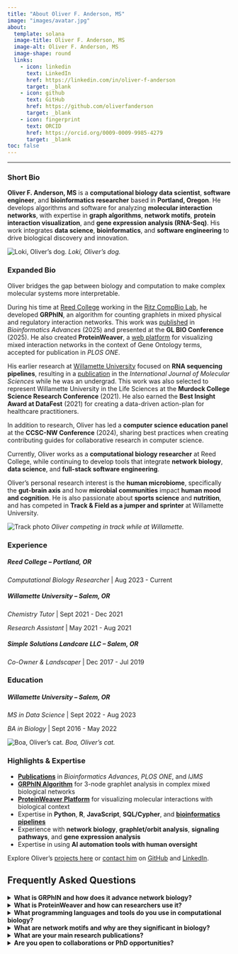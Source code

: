 ```yaml
---
title: "About Oliver F. Anderson, MS"
image: "images/avatar.jpg"
about:
  template: solana
  image-title: Oliver F. Anderson, MS
  image-alt: Oliver F. Anderson, MS
  image-shape: round
  links:
    - icon: linkedin
      text: LinkedIn
      href: https://linkedin.com/in/oliver-f-anderson
      target: _blank
    - icon: github
      text: GitHub
      href: https://github.com/oliverfanderson
      target: _blank
    - icon: fingerprint
      text: ORCID
      href: https://orcid.org/0009-0009-9985-4279
      target: _blank
toc: false
---
```


------------------------------------------------------------------------

```{=html}
<script type="application/ld+json">
{
  "@context": "https://schema.org",
  "@type": "FAQPage",
  "mainEntity": [
    {
      "@type": "Question",
      "name": "What is GRPhIN and how does it advance network biology?",
      "acceptedAnswer": {
        "@type": "Answer",
        "text": "GRPhIN (Graphlet Characterization of Regulatory and Physical Interaction Networks) is an algorithm Oliver developed to analyze 3-node graphlet distributions in mixed biological networks. It provides insights into structural patterns of protein and gene interactions, helping researchers uncover regulatory, physical, and mixed motifs, and functional relationships."
      }
    },
    {
      "@type": "Question",
      "name": "What is ProteinWeaver and how can researchers use it?",
      "acceptedAnswer": {
        "@type": "Answer",
        "text": "ProteinWeaver is a web-based platform Oliver developed to visualize molecular interaction networks in the context of Gene Ontology (GO) terms. It allows researchers to explore molecular pathways, mixed-interaction motifs, and gene-protein relationships within specific biological contexts."
      }
    },
    {
      "@type": "Question",
      "name": "What programming languages and tools do you use in computational biology?",
      "acceptedAnswer": {
        "@type": "Answer",
        "text": "Oliver works across a wide tech stack, including Python, R, JavaScript, SQL/Cypher, and bash for algorithm and full-stack development, alongside bioinformatics pipelines such as FastQC, BowTie, Samtools, FeatureCounts, BLAST, and Bioconductor. He also applies Snakemake, Docker, graph algorithms, and machine learning for scalable data analysis and software engineering."
      }
    },
    {
      "@type": "Question",
      "name": "What are network motifs and why are they significant in biology?",
      "acceptedAnswer": {
        "@type": "Answer",
        "text": "Network motifs are recurring subnetwork patterns that reveal functional building blocks of complex biological systems. Studying motifs helps researchers understand cellular signaling, regulatory networks, and evolutionary design principles."
      }
    },
    {
      "@type": "Question",
      "name": "What are your main research publications?",
      "acceptedAnswer": {
        "@type": "Answer",
        "text": "Oliver has published in Bioinformatics Advances (2025) on the GRPhIN algorithm, PLOS ONE (2025) on ProteinWeaver, and the International Journal of Molecular Sciences (2022) on RNA sequencing pipelines."
      }
    },
    {
      "@type": "Question",
      "name": "Are you open to collaborations or PhD opportunities?",
      "acceptedAnswer": {
        "@type": "Answer",
        "text": "Yes! Oliver is based in Portland, Oregon and open to remote collaborations, industry opportunities, and PhD programs in computational biology, bioinformatics, and data science. He has a special interest in the human microbiome, specifically in the gut-brain axis and how microbial communities impact human mood and cognition. In addition to his computational expertise, he has experience working in wet-lab settings."
      }
    }
  ]
}
</script>
```

### Short Bio

**Oliver F. Anderson, MS** is a **computational biology data scientist**, **software engineer**, and **bioinformatics researcher** based in **Portland, Oregon**. He develops algorithms and software for analyzing **molecular interaction networks**, with expertise in **graph algorithms**, **network motifs**, **protein interaction visualization**, and **gene expression analysis (RNA-Seq)**. His work integrates **data science**, **bioinformatics**, and **software engineering** to drive biological discovery and innovation.

:::: photo-gallery
::: gallery-item
![Loki, Oliver's dog.](images/loki.png "Oliver's dog, Loki"){.gallery-img} *Loki, Oliver's dog.*
:::
::::

### Expanded Bio

Oliver bridges the gap between biology and computation to make complex molecular systems more interpretable.

During his time at [Reed College](https://www.reed.edu/ "Reed College") working in the [Ritz CompBio Lab](https://www.reed.edu/biology/ritz/compbiolab.html "Reed Biology Department - Anna Ritz"), he developed **GRPhIN**, an algorithm for counting graphlets in mixed physical and regulatory interaction networks. This work was [published](https://doi.org/10.1093/bioadv/vbaf176 "GRPhIN: graphlet characterization of regulatory and physical interaction networks"){target="_blank"} in *Bioinformatics Advances* (2025) and presented at the **GL BIO Conference** (2025). He also created **ProteinWeaver**, a [web platform](https://proteinweaver.reedcompbio.org/ "ProteinWeaver website"){target="_blank"} for visualizing mixed interaction networks in the context of Gene Ontology terms, accepted for publication in *PLOS ONE*.

His earlier research at [Willamette University](https://www.willamette.edu/ "Willamette University") focused on **RNA sequencing pipelines**, resulting in a [publication](https://doi.org/10.3390/ijms23105612 "Microbial Consortia and Mixed Plastic Waste: Pangenomic Analysis Reveals Potential for Degradation of Multiple Plastic Types via Previously Identified PET Degrading Bacteria"){target="_blank"} in the *International Journal of Molecular Sciences* while he was an undergrad. This work was also selected to represent Willamette University in the Life Sciences at the **Murdock College Science Research Conference** (2021). He also earned the **Best Insight Award at DataFest** (2021) for creating a data-driven action-plan for healthcare practitioners.

In addition to research, Oliver has led a **computer science education panel** at the **CCSC-NW Conference** (2024), sharing best practices when creating contributing guides for collaborative research in computer science.

Currently, Oliver works as a **computational biology researcher** at Reed College, while continuing to develop tools that integrate **network biology**, **data science**, and **full-stack software engineering**.

Oliver's personal research interest is the **human microbiome**, specifically the **gut-brain axis** and how **microbial communities** impact **human mood and cognition**. He is also passionate about **sports science** and **nutrition**, and has competed in **Track & Field as a jumper and sprinter** at Willamette University.

:::: photo-gallery
::: gallery-item
![Track photo](images/track_profile.jpg "Oliver competing in track while at Willamette"){.gallery-img} *Oliver competing in track while at Willamette.*
:::
::::

### Experience

##### **Reed College** -- Portland, OR

*Computational Biology Researcher* \| Aug 2023 - Current

##### **Willamette University** -- Salem, OR

*Chemistry Tutor* \| Sept 2021 - Dec 2021

*Research Assistant* \| May 2021 - Aug 2021

##### **Simple Solutions Landcare LLC** -- Salem, OR

*Co-Owner & Landscaper* \| Dec 2017 - Jul 2019

### Education

##### **Willamette University** -- Salem, OR

*MS in Data Science* \| Sept 2022 - Aug 2023

*BA in Biology* \| Sept 2016 - May 2022

:::: photo-gallery
::: gallery-item
![Boa, Oliver's cat.](images/boa.png "Boa, Oliver's cat"){.gallery-img} *Boa, Oliver's cat.*
:::
::::

### Highlights & Expertise

-   [**Publications**](publications.qmd "Oliver F. Anderson, MS - Publications") in *Bioinformatics Advances*, *PLOS ONE*, and *IJMS*
-   [**GRPhIN Algorithm**](posts/grphin.qmd "GRPhIN algorithm blog post") for 3-node graphlet analysis in complex mixed biological networks
-   [**ProteinWeaver Platform**](posts/proteinweaver.qmd "ProteinWeaver blog post") for visualizing molecular interactions with biological context
-   Expertise in **Python**, **R**, **JavaScript**, **SQL/Cypher**, and [**bioinformatics pipelines**](posts/rna-seq-data-wrangling.qmd "RNA-Seq pipeline blog post")
-   Experience with **network biology**, **graphlet/orbit analysis**, **signaling pathways**, and **gene expression analysis**
-   Expertise in using **AI automation tools with human oversight**

Explore Oliver’s [projects here](projects.qmd "Oliver F. Anderson, MS - Projects") or [contact him](contact.qmd "Oliver F. Anderson, MS - Contact page") on [GitHub](https://github.com/oliverfanderson "Oliver F. Anderson, MS - GitHub") and [LinkedIn](https://linkedin.com/in/oliver-f-anderson "Oliver F. Anderson, MS - LinkedIn").

## Frequently Asked Questions

::::::::: faq-container
<details>

<summary>[**What is GRPhIN and how does it advance network biology?**]{.faq-question}</summary>

::: faq-answer
**GRPhIN** (**Graphlet Characterization of Regulatory and Physical Interaction Networks**) is an algorithm Oliver developed to analyze 3-node graphlet distributions in **mixed biological networks**. It provides insights into structural patterns of protein and gene interactions, helping researchers uncover **regulatory, physical, and mixed motifs**, and **functional relationships**.
:::

</details>

<details>

<summary>[**What is ProteinWeaver and how can researchers use it?**]{.faq-question}</summary>

::: faq-answer
**ProteinWeaver** is a [web-based platform](https://proteinweaver.reedcompbio.org/ "ProteinWeaver website"){target="_blank"} Oliver developed to **visualize molecular interaction networks** in the context of **Gene Ontology (GO) terms**. It allows researchers to explore **molecular pathways**, **mixed-interaction motifs**, and **gene-protein relationships** within specific biological contexts.
:::

</details>

<details>

<summary>[**What programming languages and tools do you use in computational biology?**]{.faq-question}</summary>

::: faq-answer
Oliver works across a wide tech stack, including **Python**, **R**, **JavaScript**, **SQL/Cypher**, and **bash** for **algorithm and full-stack development**, alongside **bioinformatics pipelines** such as **FastQC**, **BowTie**, **Samtools**, **FeatureCounts**, **BLAST**, and **Bioconductor**. He also applies **Snakemake**, **Docker**, **graph algorithms**, and **machine learning** for scalable data analysis and software engineering.
:::

</details>

<details>

<summary>[**What are network motifs and why are they significant in biology?**]{.faq-question}</summary>

::: faq-answer
**Network motifs** are recurring subnetwork patterns that reveal **functional building blocks** of complex biological systems. Studying motifs helps researchers understand **cellular signaling**, **regulatory and physical interactions networks**, and **evolutionary design principles**.
:::

</details>

<details>

<summary>[**What are your main research publications?**]{.faq-question}</summary>

::: faq-answer
-   *Bioinformatics Advances* (2025) on the **GRPhIN algorithm**
-   *PLOS ONE* (Accepted) on **ProteinWeaver**
-   *International Journal of Molecular Sciences* (2022) on **RNA sequencing pipelines**
:::

</details>

<details>

<summary>[**Are you open to collaborations or PhD opportunities?**]{.faq-question}</summary>

::: faq-answer
Yes! Oliver is based in **Portland, Oregon** and open to **remote collaborations**, **industry opportunities**, and **PhD programs** in computational biology, bioinformatics, and data science. He has a special interest in the **human microbiome**, specifically in the **gut-brain axis** and how microbial communities impact **human mood and cognition**. In addition to his computational expertise, he has experience working in **wet-lab settings**.
:::

</details>
:::::::::